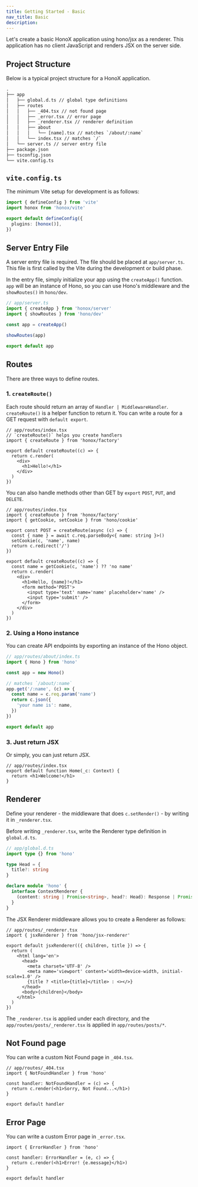 ```yaml
---
title: Getting Started - Basic
nav_title: Basic
description:
---
```


Let's create a basic HonoX application using hono/jsx as a renderer. This application has no client JavaScript and renders JSX on the server side.

## Project Structure

Below is a typical project structure for a HonoX application.

```txt
.
├── app
│   ├── global.d.ts // global type definitions
│   ├── routes
│   │   ├── _404.tsx // not found page
│   │   ├── _error.tsx // error page
│   │   ├── _renderer.tsx // renderer definition
│   │   ├── about
│   │   │   └── [name].tsx // matches `/about/:name`
│   │   └── index.tsx // matches `/`
│   └── server.ts // server entry file
├── package.json
├── tsconfig.json
└── vite.config.ts
```

## `vite.config.ts`

The minimum Vite setup for development is as follows:

```ts
import { defineConfig } from 'vite'
import honox from 'honox/vite'

export default defineConfig({
  plugins: [honox()],
})
```

## Server Entry File

A server entry file is required. The file should be placed at `app/server.ts`. This file is first called by the Vite during the development or build phase.

In the entry file, simply initialize your app using the `createApp()` function. `app` will be an instance of Hono, so you can use Hono's middleware and the `showRoutes()` in `hono/dev`.

```ts
// app/server.ts
import { createApp } from 'honox/server'
import { showRoutes } from 'hono/dev'

const app = createApp()

showRoutes(app)

export default app
```

## Routes

There are three ways to define routes.

### 1. `createRoute()`

Each route should return an array of `Handler | MiddlewareHandler`. `createRoute()` is a helper function to return it. You can write a route for a GET request with `default export`.

```tsx
// app/routes/index.tsx
// `createRoute()` helps you create handlers
import { createRoute } from 'honox/factory'

export default createRoute((c) => {
  return c.render(
    <div>
      <h1>Hello!</h1>
    </div>
  )
})
```

You can also handle methods other than GET by `export` `POST`, `PUT`, and `DELETE`.

```tsx
// app/routes/index.tsx
import { createRoute } from 'honox/factory'
import { getCookie, setCookie } from 'hono/cookie'

export const POST = createRoute(async (c) => {
  const { name } = await c.req.parseBody<{ name: string }>()
  setCookie(c, 'name', name)
  return c.redirect('/')
})

export default createRoute((c) => {
  const name = getCookie(c, 'name') ?? 'no name'
  return c.render(
    <div>
      <h1>Hello, {name}!</h1>
      <form method='POST'>
        <input type='text' name='name' placeholder='name' />
        <input type='submit' />
      </form>
    </div>
  )
})
```

### 2. Using a Hono instance

You can create API endpoints by exporting an instance of the Hono object.

```ts
// app/routes/about/index.ts
import { Hono } from 'hono'

const app = new Hono()

// matches `/about/:name`
app.get('/:name', (c) => {
  const name = c.req.param('name')
  return c.json({
    'your name is': name,
  })
})

export default app
```

### 3. Just return JSX

Or simply, you can just return JSX.

```tsx
// app/routes/index.tsx
export default function Home(_c: Context) {
  return <h1>Welcome!</h1>
}
```

## Renderer

Define your renderer - the middleware that does `c.setRender()` - by writing it in `_renderer.tsx`.

Before writing `_renderer.tsx`, write the Renderer type definition in `global.d.ts`.

```ts
// app/global.d.ts
import type {} from 'hono'

type Head = {
  title?: string
}

declare module 'hono' {
  interface ContextRenderer {
    (content: string | Promise<string>, head?: Head): Response | Promise<Response>
  }
}
```

The JSX Renderer middleware allows you to create a Renderer as follows:

```tsx
// app/routes/_renderer.tsx
import { jsxRenderer } from 'hono/jsx-renderer'

export default jsxRenderer(({ children, title }) => {
  return (
    <html lang='en'>
      <head>
        <meta charset='UTF-8' />
        <meta name='viewport' content='width=device-width, initial-scale=1.0' />
        {title ? <title>{title}</title> : <></>}
      </head>
      <body>{children}</body>
    </html>
  )
})
```

The `_renderer.tsx` is applied under each directory, and the `app/routes/posts/_renderer.tsx` is applied in `app/routes/posts/*`.

## Not Found page

You can write a custom Not Found page in `_404.tsx`.

```tsx
// app/routes/_404.tsx
import { NotFoundHandler } from 'hono'

const handler: NotFoundHandler = (c) => {
  return c.render(<h1>Sorry, Not Found...</h1>)
}

export default handler
```

## Error Page

You can write a custom Error page in `_error.tsx`.

```tsx filename=app/routes/_error.tsx
import { ErrorHandler } from 'hono'

const handler: ErrorHandler = (e, c) => {
  return c.render(<h1>Error! {e.message}</h1>)
}

export default handler
```
